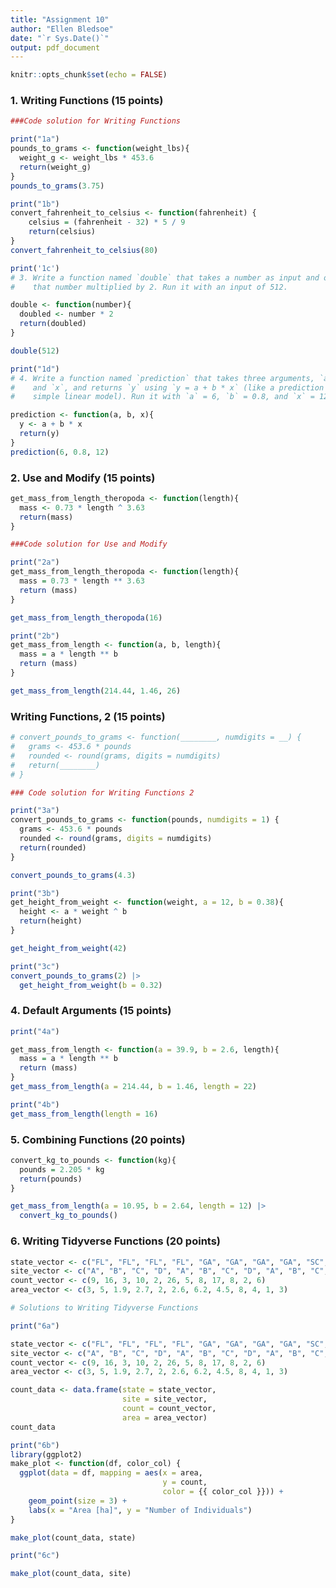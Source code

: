 ```yaml
---
title: "Assignment 10"
author: "Ellen Bledsoe"
date: "`r Sys.Date()`"
output: pdf_document
---
```


```r
knitr::opts_chunk$set(echo = FALSE)
```



### 1. Writing Functions (15 points)



```r
###Code solution for Writing Functions

print("1a")
pounds_to_grams <- function(weight_lbs){
  weight_g <- weight_lbs * 453.6
  return(weight_g)
}
pounds_to_grams(3.75)

print("1b")
convert_fahrenheit_to_celsius <- function(fahrenheit) {
    celsius = (fahrenheit - 32) * 5 / 9
    return(celsius)
}
convert_fahrenheit_to_celsius(80)

print('1c')
# 3. Write a function named `double` that takes a number as input and outputs
#    that number multiplied by 2. Run it with an input of 512.

double <- function(number){
  doubled <- number * 2
  return(doubled)
}

double(512)

print("1d")
# 4. Write a function named `prediction` that takes three arguments, `a`, `b`,
#    and `x`, and returns `y` using `y = a + b * x` (like a prediction from a
#    simple linear model). Run it with `a` = 6, `b` = 0.8, and `x` = 12.

prediction <- function(a, b, x){
  y <- a + b * x
  return(y)
}
prediction(6, 0.8, 12)

```

### 2. Use and Modify (15 points)


```r
get_mass_from_length_theropoda <- function(length){
  mass <- 0.73 * length ^ 3.63
  return(mass)
}
```



```r
###Code solution for Use and Modify

print("2a")
get_mass_from_length_theropoda <- function(length){
  mass = 0.73 * length ** 3.63
  return (mass)
}

get_mass_from_length_theropoda(16)

print("2b")
get_mass_from_length <- function(a, b, length){
  mass = a * length ** b
  return (mass)
}

get_mass_from_length(214.44, 1.46, 26)
```

### Writing Functions, 2 (15 points) 


```r
# convert_pounds_to_grams <- function(________, numdigits = __) {
#   grams <- 453.6 * pounds
#   rounded <- round(grams, digits = numdigits)
#   return(________)
# }
```

```r
### Code solution for Writing Functions 2

print("3a")
convert_pounds_to_grams <- function(pounds, numdigits = 1) {
  grams <- 453.6 * pounds
  rounded <- round(grams, digits = numdigits)
  return(rounded)
}

convert_pounds_to_grams(4.3)

print("3b")
get_height_from_weight <- function(weight, a = 12, b = 0.38){
  height <- a * weight ^ b
  return(height)
}

get_height_from_weight(42)

print("3c")
convert_pounds_to_grams(2) |>
  get_height_from_weight(b = 0.32)
```

### 4. Default Arguments (15 points)


```r
print("4a")

get_mass_from_length <- function(a = 39.9, b = 2.6, length){
  mass = a * length ** b
  return (mass)
}
get_mass_from_length(a = 214.44, b = 1.46, length = 22)

print("4b")
get_mass_from_length(length = 16)
```


### 5. Combining Functions (20 points)


```r
convert_kg_to_pounds <- function(kg){
  pounds = 2.205 * kg
  return(pounds)
}

get_mass_from_length(a = 10.95, b = 2.64, length = 12) |>
  convert_kg_to_pounds()
```


### 6. Writing Tidyverse Functions (20 points)


```r
state_vector <- c("FL", "FL", "FL", "FL", "GA", "GA", "GA", "GA", "SC", "SC", "SC", "SC")
site_vector <- c("A", "B", "C", "D", "A", "B", "C", "D", "A", "B", "C", "D")
count_vector <- c(9, 16, 3, 10, 2, 26, 5, 8, 17, 8, 2, 6)
area_vector <- c(3, 5, 1.9, 2.7, 2, 2.6, 6.2, 4.5, 8, 4, 1, 3)
```



```r
# Solutions to Writing Tidyverse Functions

print("6a")

state_vector <- c("FL", "FL", "FL", "FL", "GA", "GA", "GA", "GA", "SC", "SC", "SC", "SC")
site_vector <- c("A", "B", "C", "D", "A", "B", "C", "D", "A", "B", "C", "D")
count_vector <- c(9, 16, 3, 10, 2, 26, 5, 8, 17, 8, 2, 6)
area_vector <- c(3, 5, 1.9, 2.7, 2, 2.6, 6.2, 4.5, 8, 4, 1, 3)

count_data <- data.frame(state = state_vector,
                         site = site_vector,
                         count = count_vector,
                         area = area_vector)
count_data

print("6b")
library(ggplot2)
make_plot <- function(df, color_col) {
  ggplot(data = df, mapping = aes(x = area,
                                  y = count,
                                  color = {{ color_col }})) +
    geom_point(size = 3) +
    labs(x = "Area [ha]", y = "Number of Individuals")
}

make_plot(count_data, state)

print("6c")

make_plot(count_data, site)
```

